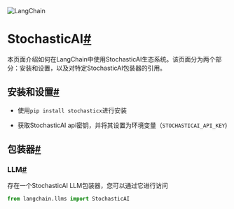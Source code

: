 

<Head>
  <script>
    {
      `(function() {
         var _hmt = _hmt || [];
(function() {
  var hm = document.createElement("script");
  hm.src = "https://hm.baidu.com/hm.js?e60fb290e204e04c5cb6f79b0ac1e697";
  var s = document.getElementsByTagName("script")[0]; 
  s.parentNode.insertBefore(hm, s);
})();
       })();`
    }
  </script>
</Head>

![LangChain](https://pica.zhimg.com/50/v2-56e8bbb52aa271012541c1fe1ceb11a2_r.gif)





StochasticAI[#](#stochasticai "Permalink to this headline")
===========================================================

本页面介绍如何在LangChain中使用StochasticAI生态系统。该页面分为两个部分：安装和设置，以及对特定StochasticAI包装器的引用。

安装和设置[#](#installation-and-setup "Permalink to this headline")
--------------------------------------------------------------

* 使用`pip install stochasticx`进行安装

* 获取StochasticAI api密钥，并将其设置为环境变量（`STOCHASTICAI_API_KEY`)

包装器[#](#wrappers "Permalink to this headline")
----------------------------------------------

### LLM[#](#llm "Permalink to this headline")

存在一个StochasticAI LLM包装器，您可以通过它进行访问

```python
from langchain.llms import StochasticAI

```

